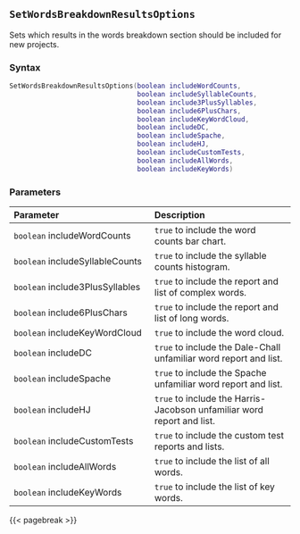 ## `SetWordsBreakdownResultsOptions`

Sets which results in the words breakdown section should be included for new projects.

### Syntax {-}

``` .lua
SetWordsBreakdownResultsOptions(boolean includeWordCounts,
                                boolean includeSyllableCounts,
                                boolean include3PlusSyllables,
                                boolean include6PlusChars,
                                boolean includeKeyWordCloud,
                                boolean includeDC,
                                boolean includeSpache,
                                boolean includeHJ,
                                boolean includeCustomTests,
                                boolean includeAllWords,
                                boolean includeKeyWords)
```

### Parameters {-}

**Parameter** | **Description**
| :-- | :-- |
| `boolean` includeWordCounts | `true` to include the word counts bar chart. | 
| `boolean` includeSyllableCounts | `true` to include the syllable counts histogram. | 
| `boolean` include3PlusSyllables | `true` to include the report and list of complex words. | 
| `boolean` include6PlusChars | `true` to include the report and list of long words. | 
| `boolean` includeKeyWordCloud | `true` to include the word cloud. | 
| `boolean` includeDC | `true` to include the Dale-Chall unfamiliar word report and list. | 
| `boolean` includeSpache | `true` to include the Spache unfamiliar word report and list. | 
| `boolean` includeHJ | `true` to include the Harris-Jacobson unfamiliar word report and list. | 
| `boolean` includeCustomTests | `true` to include the custom test reports and lists. | 
| `boolean` includeAllWords | `true` to include the list of all words. | 
| `boolean` includeKeyWords | `true` to include the list of key words. |

{{< pagebreak >}}